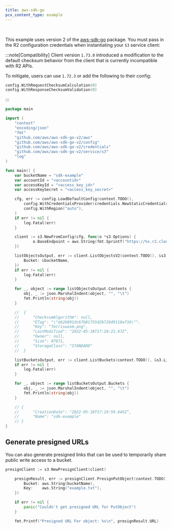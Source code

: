 ```yaml
---
title: aws-sdk-go
pcx_content_type: example
---
```



<Render file="keys" />
<br />

This example uses version 2 of the [aws-sdk-go](https://github.com/aws/aws-sdk-go-v2) package. You must pass in the R2 configuration credentials when instantiating your `S3` service client:

:::note[Compatibility]
Client version `1.73.0` introduced a modification to the default checksum behavior from the client that is currently incompatible with R2 APIs.

To mitigate, users can use `1.72.3` or add the following to their config:

```go
config.WithRequestChecksumCalculation(0)
config.WithResponseChecksumValidation(0)
```

:::

```go
package main

import (
	"context"
	"encoding/json"
	"fmt"
	"github.com/aws/aws-sdk-go-v2/aws"
	"github.com/aws/aws-sdk-go-v2/config"
	"github.com/aws/aws-sdk-go-v2/credentials"
	"github.com/aws/aws-sdk-go-v2/service/s3"
	"log"
)

func main() {
	var bucketName = "sdk-example"
	var accountId = "<accountid>"
	var accessKeyId = "<access_key_id>"
	var accessKeySecret = "<access_key_secret>"

	cfg, err := config.LoadDefaultConfig(context.TODO(),
		config.WithCredentialsProvider(credentials.NewStaticCredentialsProvider(accessKeyId, accessKeySecret, "")),
		config.WithRegion("auto"),
	)
	if err != nil {
		log.Fatal(err)
	}

	client := s3.NewFromConfig(cfg, func(o *s3.Options) {
			o.BaseEndpoint = aws.String(fmt.Sprintf("https://%s.r2.cloudflarestorage.com", accountId))
	})

	listObjectsOutput, err := client.ListObjectsV2(context.TODO(), &s3.ListObjectsV2Input{
		Bucket: &bucketName,
	})
	if err != nil {
		log.Fatal(err)
	}

	for _, object := range listObjectsOutput.Contents {
		obj, _ := json.MarshalIndent(object, "", "\t")
		fmt.Println(string(obj))
	}

	//  {
	//  	"ChecksumAlgorithm": null,
	//  	"ETag": "\"eb2b891dc67b81755d2b726d9110af16\"",
	//  	"Key": "ferriswasm.png",
	//  	"LastModified": "2022-05-18T17:20:21.67Z",
	//  	"Owner": null,
	//  	"Size": 87671,
	//  	"StorageClass": "STANDARD"
	//  }

	listBucketsOutput, err := client.ListBuckets(context.TODO(), &s3.ListBucketsInput{})
	if err != nil {
		log.Fatal(err)
	}

	for _, object := range listBucketsOutput.Buckets {
		obj, _ := json.MarshalIndent(object, "", "\t")
		fmt.Println(string(obj))
	}

	// {
	// 		"CreationDate": "2022-05-18T17:19:59.645Z",
	// 		"Name": "sdk-example"
	// }
}
```

## Generate presigned URLs

You can also generate presigned links that can be used to temporarily share public write access to a bucket.

```go
presignClient := s3.NewPresignClient(client)

	presignResult, err := presignClient.PresignPutObject(context.TODO(), &s3.PutObjectInput{
		Bucket: aws.String(bucketName),
		Key:    aws.String("example.txt"),
	})

	if err != nil {
		panic("Couldn't get presigned URL for PutObject")
	}

	fmt.Printf("Presigned URL For object: %s\n", presignResult.URL)
```
